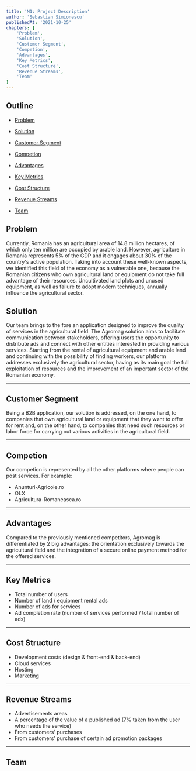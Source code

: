 ```yaml
---
title: 'M1: Project Description'
author: 'Sebastian Simionescu'
publishedAt: '2021-10-25'
chapters: [
    'Problem',
    'Solution',
    'Customer Segment',
    'Competion',
    'Advantages',
    'Key Metrics', 
    'Cost Structure', 
    'Revenue Streams', 
    'Team'
]
---
```



## Outline

- [Problem](#problem)

- [Solution](#solution)

- [Customer Segment](#customer-segment)

- [Competion](#competion)

- [Advantages](#advantages)

- [Key Metrics](#key-metrics)

- [Cost Structure](#cost-structure)

- [Revenue Streams](#revenue-streams)

- [Team](#team)

## Problem
Currently, Romania has an agricultural area of 14.8 million hectares, of which only ten million are occupied by arable land. However, agriculture in Romania represents 5% of the GDP and it engages about 30% of the country's active population. Taking into account these well-known aspects, we identified this field of the economy as a vulnerable one, because the Romanian citizens who own agricultural land or equipment do not take full advantage of their resources. Uncultivated land plots and unused equipment, as well as failure to adopt modern techniques, annually influence the agricultural sector.

## Solution

Our team brings to the fore an application designed to improve the quality of services in the agricultural field. The Agromag solution aims to facilitate communication between stakeholders, offering users the opportunity to distribute ads and connect with other entities interested in providing various services. Starting from the rental of agricultural equipment and arable land and continuing with the possibility of finding workers, our platform addresses exclusively the agricultural sector, having as its main goal the full exploitation of resources and the improvement of an important sector of the Romanian economy.

---

## Customer Segment

Being a B2B application, our solution is addressed, on the one hand, to companies that own agricultural land or equipment that they want to offer for rent and, on the other hand, to companies that need such resources or labor force for carrying out various activities in the agricultural field.

---

## Competion

Our competion is represented by all the other platforms where people can post services. For example:

- Anunturi-Agricole.ro
- OLX
- Agricultura-Romaneasca.ro

---

## Advantages

Compared to the previously mentioned competitors, Agromag is differentiated by 2 big advantages: the orientation exclusively towards the agricultural field and the integration of a secure online payment method for the offered services.

---

## Key Metrics

- Total number of users
- Number of land / equipment rental ads
- Number of ads for services
- Ad completion rate (number of services performed / total number of ads)

---

## Cost Structure

- Development costs (design & front-end & back-end)
- Cloud services
- Hosting
- Marketing

---

## Revenue Streams

- Advertisements areas
- A percentage of the value of a published ad (7% taken from the user who needs the service)
- From customers' purchases
- From customers' purchase of certain ad promotion packages

---

## Team

